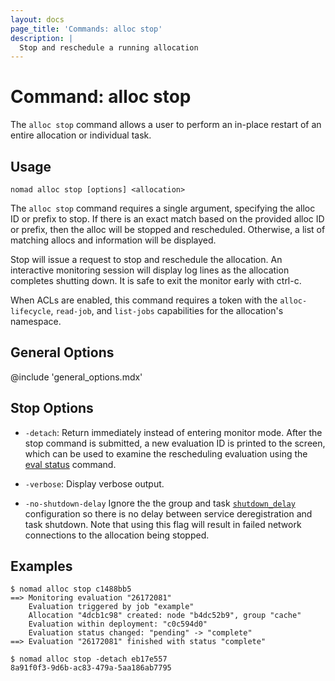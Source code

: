 ```yaml
---
layout: docs
page_title: 'Commands: alloc stop'
description: |
  Stop and reschedule a running allocation
---
```


# Command: alloc stop

The `alloc stop` command allows a user to perform an in-place restart of an
entire allocation or individual task.

## Usage

```plaintext
nomad alloc stop [options] <allocation>
```

The `alloc stop` command requires a single argument, specifying the alloc ID or
prefix to stop. If there is an exact match based on the provided alloc ID or
prefix, then the alloc will be stopped and rescheduled. Otherwise, a list of
matching allocs and information will be displayed.

Stop will issue a request to stop and reschedule the allocation. An interactive
monitoring session will display log lines as the allocation completes shutting
down. It is safe to exit the monitor early with ctrl-c.

When ACLs are enabled, this command requires a token with the
`alloc-lifecycle`, `read-job`, and `list-jobs` capabilities for the
allocation's namespace.

## General Options

@include 'general_options.mdx'

## Stop Options

- `-detach`: Return immediately instead of entering monitor mode. After the
  stop command is submitted, a new evaluation ID is printed to the
  screen, which can be used to examine the rescheduling evaluation using the
  [eval status] command.

- `-verbose`: Display verbose output.

- `-no-shutdown-delay`
  Ignore the the group and task [`shutdown_delay`] configuration so
  there is no delay between service deregistration and task
  shutdown. Note that using this flag will result in failed network
  connections to the allocation being stopped.

## Examples

```shell-session
$ nomad alloc stop c1488bb5
==> Monitoring evaluation "26172081"
    Evaluation triggered by job "example"
    Allocation "4dcb1c98" created: node "b4dc52b9", group "cache"
    Evaluation within deployment: "c0c594d0"
    Evaluation status changed: "pending" -> "complete"
==> Evaluation "26172081" finished with status "complete"

$ nomad alloc stop -detach eb17e557
8a91f0f3-9d6b-ac83-479a-5aa186ab7795
```

[eval status]: /docs/commands/eval-status
[`shutdown_delay`]: /docs/job-specification/group#shutdown_delay
